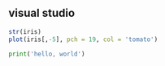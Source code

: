 ## visual studio

```r
str(iris)
plot(iris[,-5], pch = 19, col = 'tomato')
```


```python
print('hello, world')
```
